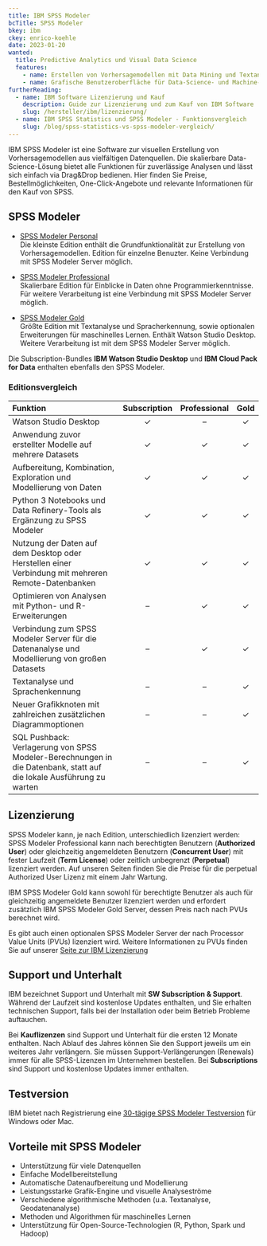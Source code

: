 ```yaml
---
title: IBM SPSS Modeler
bcTitle: SPSS Modeler
bkey: ibm
ckey: enrico-koehle
date: 2023-01-20
wanted:
  title: Predictive Analytics und Visual Data Science
  features:
    - name: Erstellen von Vorhersagemodellen mit Data Mining und Textanalyse
    - name: Grafische Benutzeroberfläche für Data-Science- und Machine-Learning-Algorithmen
furtherReading:
  - name: IBM Software Lizenzierung und Kauf
    description: Guide zur Lizenzierung und zum Kauf von IBM Software
    slug: /hersteller/ibm/lizenzierung/
  - name: IBM SPSS Statistics und SPSS Modeler - Funktionsvergleich
    slug: /blog/spss-statistics-vs-spss-modeler-vergleich/
---
```



<Intro>

IBM SPSS Modeler ist eine Software zur visuellen Erstellung von Vorhersagemodellen aus vielfältigen Datenquellen. Die skalierbare Data-Science-Lösung bietet alle Funktionen für zuverlässige Analysen und lässt sich einfach via Drag&Drop bedienen. Hier finden Sie Preise, Bestellmöglichkeiten, One-Click-Angebote und relevante Informationen für den Kauf von SPSS.

</Intro>

<TOC />


## SPSS Modeler

<ArrowList>

- [SPSS Modeler Personal](/hersteller/ibm/spss-modeler/personal/) <br />
  Die kleinste Edition enthält die Grundfunktionalität zur Erstellung von Vorhersagemodellen. Edition für einzelne Benuzter. Keine Verbindung mit SPSS Modeler Server möglich.

- [SPSS Modeler Professional](/hersteller/ibm/spss-modeler/professional/) <br />
  Skalierbare Edition für Einblicke in Daten ohne Programmierkenntnisse. Für weitere Verarbeitung ist eine Verbindung mit SPSS Modeler Server möglich.

- [SPSS Modeler Gold](/hersteller/ibm/spss-modeler/gold/) <br />
  Größte Edition mit Textanalyse und Spracherkennung, sowie optionalen Erweiterungen für maschinelles Lernen. Enthält Watson Studio Desktop. Weitere Verarbeitung ist mit dem SPSS Modeler Server möglich.


</ArrowList>

<Info>

Die Subscription-Bundles **IBM Watson Studio Desktop** und **IBM Cloud Pack for Data** enthalten ebenfalls den SPSS Modeler.

</Info>

### Editionsvergleich

|Funktion|Subscription|Professional|Gold|
|:---|:---:|:---:|:---:|
|Watson Studio Desktop|✓|–|✓|
|Anwendung zuvor erstellter Modelle auf mehrere Datasets|✓|✓|✓|
|Aufbereitung, Kombination, Exploration und Modellierung von Daten|✓|✓|✓|
|Python 3 Notebooks und Data Refinery-Tools als Ergänzung zu SPSS Modeler|✓|✓|✓|
|Nutzung der Daten auf dem Desktop oder Herstellen einer Verbindung mit mehreren Remote-Datenbanken|✓|✓|✓|
|Optimieren von Analysen mit Python- und R-Erweiterungen|–|✓|✓|
|Verbindung zum SPSS Modeler Server für die Datenanalyse und Modellierung von großen Datasets|–|✓|✓|
|Textanalyse und Sprachenkennung|–|–|✓|
|Neuer Grafikknoten mit zahlreichen zusätzlichen Diagrammoptionen|–|–|✓|
|SQL Pushback: Verlagerung von SPSS Modeler-Berechnungen in die Datenbank, statt auf die lokale Ausführung zu warten|–|–|✓|


<GetInTouch />


## Lizenzierung

SPSS Modeler kann, je nach Edition, unterschiedlich lizenziert werden: SPSS Modeler Professional kann nach berechtigten Benutzern (**Authorized User**) oder gleichzeitig angemeldeten Benutzern (**Concurrent User**) mit fester Laufzeit (**Term License**) oder zeitlich unbegrenzt (**Perpetual**) lizenziert werden.
Auf unseren Seiten finden Sie die Preise für die perpetual Authorized User Lizenz mit einem Jahr Wartung.

IBM SPSS Modeler Gold kann sowohl für berechtigte Benutzer als auch für gleichzeitig angemeldete Benutzer lizenziert werden und erfordert zusätzlich IBM SPSS Modeler Gold Server, dessen Preis nach nach PVUs berechnet wird.

Es gibt auch einen optionalen SPSS Modeler Server der nach Processor Value Units (PVUs) lizenziert wird. Weitere Informationen zu PVUs finden Sie auf unserer [Seite zur IBM Lizenzierung](/hersteller/ibm/lizenzierung/)

## Support und Unterhalt

IBM bezeichnet Support und Unterhalt mit **SW Subscription & Support**. Während der Laufzeit sind kostenlose Updates enthalten, und Sie erhalten technischen Support, falls bei der Installation oder beim Betrieb Probleme auftauchen.

Bei **Kauflizenzen** sind Support und Unterhalt für die ersten 12 Monate enthalten. Nach Ablauf des Jahres können Sie den Support jeweils um ein weiteres Jahr verlängern. Sie müssen Support-Verlängerungen (Renewals) immer für alle SPSS-Lizenzen im Unternehmen bestellen. Bei **Subscriptions** sind Support und kostenlose Updates immer enthalten.



## Testversion

IBM bietet nach Registrierung eine [30-tägige SPSS Modeler Testversion](https://www.ibm.com/account/reg/us-en/signup?formid=urx-19947) für Windows oder Mac.


## Vorteile mit SPSS Modeler

<ArrowList>

- Unterstützung für viele Datenquellen
- Einfache Modellbereitstellung
- Automatische Datenaufbereitung und Modellierung
- Leistungsstarke Grafik-Engine und visuelle Analyseströme
- Verschiedene algorithmische Methoden (u.a. Textanalyse, Geodatenanalyse)
- Methoden und Algorithmen für maschinelles Lernen
- Unterstützung für Open-Source-Technologien (R, Python, Spark und Hadoop)


</ArrowList>
